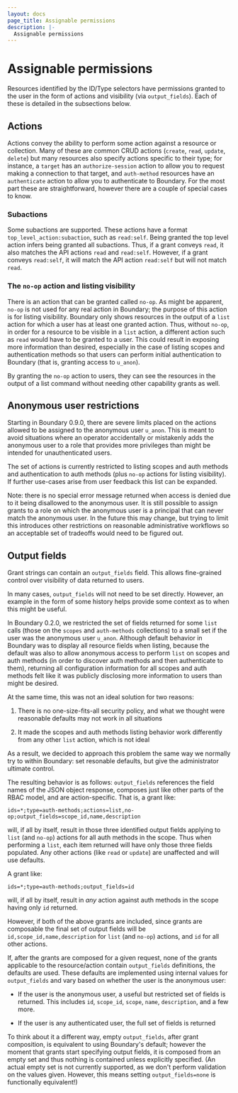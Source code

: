 ```yaml
---
layout: docs
page_title: Assignable permissions
description: |-
  Assignable permissions
---
```


# Assignable permissions

Resources identified by the ID/Type selectors have permissions granted to the
user in the form of actions and visibility (via `output_fields`). Each of these
is detailed in the subsections below.

## Actions

Actions convey the ability to perform some action against a resource or
collection. Many of these are common CRUD actions (`create`, `read`, `update`,
`delete`) but many resources also specify actions specific to their type; for
instance, a `target` has an `authorize-session` action to allow you to request
making a connection to that target, and `auth-method` resources have an
`authenticate` action to allow you to authenticate to Boundary. For the most
part these are straightforward, however there are a couple of special cases to
know.

### Subactions

Some subactions are supported. These actions have a format
`top_level_action:subaction`, such as `read:self`. Being granted the top level
action infers being granted all subactions. Thus, if a grant conveys `read`, it
also matches the API actions `read` and `read:self`. However, if a grant conveys
`read:self`, it will match the API action `read:self` but will not match `read`.

### The `no-op` action and listing visibility

There is an action that can be granted called `no-op`. As might be apparent,
`no-op` is not used for any real action in Boundary; the purpose of this action
is for listing visibility. Boundary only shows resources in the output of a
`list` action for which a user has at least one granted action. Thus, without
`no-op`, in order for a resource to be visible in a `list` action, a different
action such as `read` would have to be granted to a user. This could result in
exposing more information than desired, especially in the case of listing scopes
and authentication methods so that users can perform initial authentication to
Boundary (that is, granting access to `u_anon`).

By granting the `no-op` action to users, they can see the resources in the
output of a list command without needing other capability grants as well.

## Anonymous user restrictions

Starting in Boundary 0.9.0, there are severe limits placed on the actions
allowed to be assigned to the anonymous user `u_anon`. This is meant to avoid
situations where an operator accidentally or mistakenly adds the anonymous user
to a role that provides more privileges than might be intended for
unauthenticated users.

The set of actions is currently restricted to listing scopes and auth methods
and authentication to auth methods (plus `no-op` actions for listing
visibility). If further use-cases arise from user feedback this list can be
expanded.

Note: there is no special error message returned when access is denied due to it
being disallowed to the anonymous user. It is still possible to assign grants to
a role on which the anonymous user is a principal that can never match the
anonymous user. In the future this may change, but trying to limit this
introduces other restrictions on reasonable administrative workflows so an
acceptable set of tradeoffs would need to be figured out.

## Output fields

Grant strings can contain an `output_fields` field. This allows fine-grained
control over visibility of data returned to users.

In many cases, `output_fields` will not need to be set directly. However, an
example in the form of some history helps provide some context as to when this
might be useful.

In Boundary 0.2.0, we restricted the set of fields returned for some `list`
calls (those on the `scopes` and `auth-methods` collections) to a small set if
the user was the anonymous user `u_anon`. Although default behavior in Boundary
was to display all resource fields when listing, because the default was also to
allow anonymous access to perform `list` on scopes and auth methods (in order to
discover auth methods and then authenticate to them), returning all
configuration information for all scopes and auth methods felt like it was
publicly disclosing more information to users than might be desired.

At the same time, this was not an ideal solution for two reasons:

1. There is no one-size-fits-all security policy, and what we thought were
   reasonable defaults may not work in all situations

2. It made the scopes and auth methods listing behavior work differently from
   any other `list` action, which is not ideal

As a result, we decided to approach this problem the same way we normally try to
within Boundary: set resonable defaults, but give the administrator ultimate
control.

The resulting behavior is as follows: `output_fields` references the field names
of the JSON object response, composes just like other parts of the RBAC model,
and are action-specific. That is, a grant like:

`ids=*;type=auth-methods;actions=list,no-op;output_fields=scope_id,name,description`

will, if all by itself, result in those three identified output fields applying
to `list` (and `no-op`) actions for all auth methods in the scope. Thus when
performing a `list`, each item returned will have only those three fields
populated. Any other actions (like `read` or `update`) are unaffected and will
use defaults.

A grant like:

`ids=*;type=auth-methods;output_fields=id`

will, if all by itself, result in _any_ action against auth methods in the scope
having only `id` returned.

However, if both of the above grants are included, since grants are composable
the final set of output fields will be `id,scope_id,name,description` for `list`
(and `no-op`) actions, and `id` for all other actions.

If, after the grants are composed for a given request, none of the grants
applicable to the resource/action contain `output_fields` definitions, the
defaults are used. These defaults are implemented using internal values for
`output_fields` and vary based on whether the user is the anonymous user:

- If the user is the anonymous user, a useful but restricted set of fields is
  returned. This includes `id`, `scope_id`, `scope`, `name`, `description`, and a
  few more.

- If the user is any authenticated user, the full set of fields is returned

To think about it a different way, empty `output_fields`, after grant
composition, is equivalent to using Boundary's default; however the moment that
grants start specifying output fields, it is composed from an empty set and thus
nothing is contained unless explicitly specified. (An actual empty set is not
currently supported, as we don't perform validation on the values given.
However, this means setting `output_fields=none` is functionally equivalent!)
